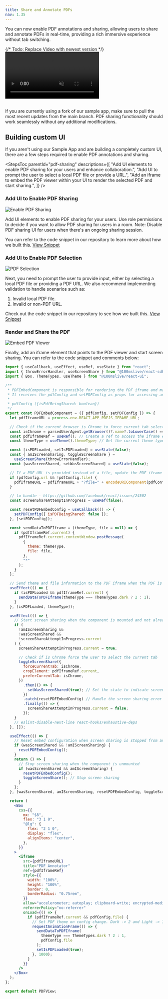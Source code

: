 ```yaml
---
title: Share and Annotate PDFs
nav: 1.35
---
```


You can now enable PDF annotations and sharing, allowing users to share and annotate PDFs in real-time, providing a rich immersive experience without tab switching.

{/* Todo: Replace Video with newest version */}
<video loop="true" autoplay="autoPlay" controls="false" id="vid" muted>
    <source src="/docs/docs/v2/pdf-sharing/pdf-sharing-video.mp4" type="video/mp4" />
</video>
<br></br>

<FlexContainer>
<Callout title="Using our Sample App?" icon="info">
If you are currently using a fork of our sample app, make sure to pull the most recent updates from the main branch. PDF sharing functionality should work seamlessly without any additional modifications.
</Callout>
</FlexContainer>

## Building custom UI
If you aren't using our Sample App and are building a completely custom UI, there are a few steps required to enable PDF annotations and sharing.

<StepsToc
  parentId="pdf-sharing"
  descriptions={[
    "Add UI elements to enable PDF sharing for your users and enhance collaboration.",
    "Add UI to prompt the user to select a local PDF file or provide a URL.",
    "Add an iframe to embed the PDF viewer within your UI to render the selected PDF and start sharing.",
  ]}
/>

<StepsContainer id="pdf-sharing">

### Add UI to Enable PDF Sharing

![Enable PDF Sharing](/docs/v2/pdf-sharing/pdf-sharing-start-sharing.png)

Add UI elements to enable PDF sharing for your users. Use role permissions to decide if you want to allow PDF sharing for users in a room. Note: Disable PDF sharing UI for users when there's an ongoing sharing session. 

You can refer to the code snippet in our repository to learn more about how we built this. [View Snippet](https://github.com/100mslive/100ms-web/blob/main/src/components/pdfAnnotator/shareScreenOptions.jsx)

### Add UI to Enable PDF Selection

![PDF Selection](/docs/v2/pdf-sharing/pdf-sharing-user-input.png)

Next, you need to prompt the user to provide input, either by selecting a local PDF file or providing a PDF URL. We also recommend implementing validation to handle scenarios such as:
  1. Invalid local PDF file.
  2. Invalid or non-PDF URL.

Check out the code snippet in our repository to see how we built this. [View Snippet](https://github.com/100mslive/100ms-web/blob/main/src/components/pdfAnnotator/pdfFileOptions.jsx)

### Render and Share the PDF

![Embed PDF Viewer](/docs/v2/pdf-sharing/pdf-sharing-embed.png)

Finally, add an iframe element that points to the PDF viewer and start screen sharing. You can refer to the code snippet and comments below:

```jsx
import { useCallback, useEffect, useRef, useState } from "react";
import { throwErrorHandler, useScreenShare } from "@100mslive/react-sdk";
import { Box, ThemeTypes, useTheme } from "@100mslive/react-ui";

/**
 * PDFEmbedComponent is responsible for rendering the PDF iframe and managing the screen sharing functionality.
 * It receives the pdfConfig and setPDFConfig as props for accessing and updating the PDF configuration state.
 * 
 * pdfConfig ({isPdfBeingShared: boolean})
 */
export const PDFEmbedComponent = ({ pdfConfig, setPDFConfig }) => {
  let pdfIframeURL = process.env.REACT_APP_PDFJS_IFRAME_URL;

  // Check if the current browser is Chrome to force current tab selection
  const isChrome = parsedUserAgent.getBrowser()?.name?.toLowerCase() === "chrome";
  const pdfIframeRef = useRef(); // Create a ref to access the iframe element
  const themeType = useTheme().themeType; // Get the current theme type from the theme context

  const [isPDFLoaded, setIsPDFLoaded] = useState(false);
  const { amIScreenSharing, toggleScreenShare } =
    useScreenShare(throwErrorHandler);
  const [wasScreenShared, setWasScreenShared] = useState(false);

  // If a PDF URL is provided instead of a file, update the PDF iframe URL with the URL parameter
  if (pdfConfig.url && !pdfConfig.file) {
    pdfIframeURL = pdfIframeURL + "?file=" + encodeURIComponent(pdfConfig.url);
  }

  // to handle - https://github.com/facebook/react/issues/24502
  const screenShareAttemptInProgress = useRef(false);

  const resetPDFEmbedConfig = useCallback(() => {
    setPDFConfig({ isPDFBeingShared: false });
  }, [setPDFConfig]);

  const sendDataToPDFIframe = (themeType, file = null) => {
    if (pdfIframeRef.current) {
      pdfIframeRef.current.contentWindow.postMessage(
        {
          theme: themeType,
          file: file,
        },
        "*"
      );
    }
  };

  // Send theme and file information to the PDF iframe when the PDF is loaded
  useEffect(() => {
    if (isPDFLoaded && pdfIframeRef.current) {
      sendDataToPDFIframe(themeType === ThemeTypes.dark ? 2 : 1);
    }
  }, [isPDFLoaded, themeType]);

  useEffect(() => {
    // Start screen sharing when the component is mounted and not already screen sharing
    if (
      !amIScreenSharing &&
      !wasScreenShared &&
      !screenShareAttemptInProgress.current
    ) {
      screenShareAttemptInProgress.current = true;

      // Check if is Chrome force the user to select the current tab
      toggleScreenShare({
        forceCurrentTab: isChrome,
        cropElement: pdfIframeRef.current,
        preferCurrentTab: isChrome,
      })
        .then(() => {
          setWasScreenShared(true); // Set the state to indicate screen sharing has started
        })
        .catch(resetPDFEmbedConfig) // Handle the screen sharing error and reset the PDF configuration
        .finally(() => {
          screenShareAttemptInProgress.current = false;
        });
    }
    // eslint-disable-next-line react-hooks/exhaustive-deps
  }, []);

  useEffect(() => {
    // Reset embed configuration when screen sharing is stopped from anywhere
    if (wasScreenShared && !amIScreenSharing) {
      resetPDFEmbedConfig();
    }
    return () => {
      // Stop screen sharing when the component is unmounted
      if (wasScreenShared && amIScreenSharing) {
        resetPDFEmbedConfig();
        toggleScreenShare(); // Stop screen sharing
      }
    };
  }, [wasScreenShared, amIScreenSharing, resetPDFEmbedConfig, toggleScreenShare]);

  return (
    <Box
      css={{
        mx: "$8",
        flex: "3 1 0",
        "@lg": {
          flex: "2 1 0",
          display: "flex",
          alignItems: "center",
        },
      }}
    >
      <iframe
        src={pdfIframeURL}
        title="PDF Annotator"
        ref={pdfIframeRef}
        style={{
          width: "100%",
          height: "100%",
          border: 0,
          borderRadius: "0.75rem",
        }}
        allow="accelerometer; autoplay; clipboard-write; encrypted-media; gyroscope; picture-in-picture fullscreen"
        referrerPolicy="no-referrer"
        onLoad={() => {
          if (pdfIframeRef.current && pdfConfig.file) {
            // Set PDF theme on config change. Dark -> 2 and Light -> 1
            requestAnimationFrame(() => {
              sendDataToPDFIframe(
                themeType === ThemeTypes.dark ? 2 : 1,
                pdfConfig.file
              );
              setIsPDFLoaded(true);
            }, 1000);
          }
        }}
      />
    </Box>
  );
};

export default PDFView;
```
</StepsContainer>